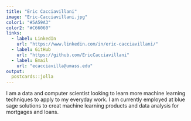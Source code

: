 ```yaml
---
title: "Eric Cacciavillani"
image: "Eric-Cacciavillani.jpg"
color1: "#5A59A3"
color2: "#C66060"
links:
  - label: LinkedIn
    url: "https://www.linkedin.com/in/eric-cacciavillani/"
  - label: GitHub
    url: "https://github.com/EricCacciavillani"
  - label: Email
    url: "ecacciavilla@umass.edu"
output:
  postcards::jolla
---
```


I am a data and computer scientist looking to learn more machine learning techniques to apply to my everyday work.
I am currently employed at blue sage solutions to creat machine learning products and data analysis for mortgages and loans.
